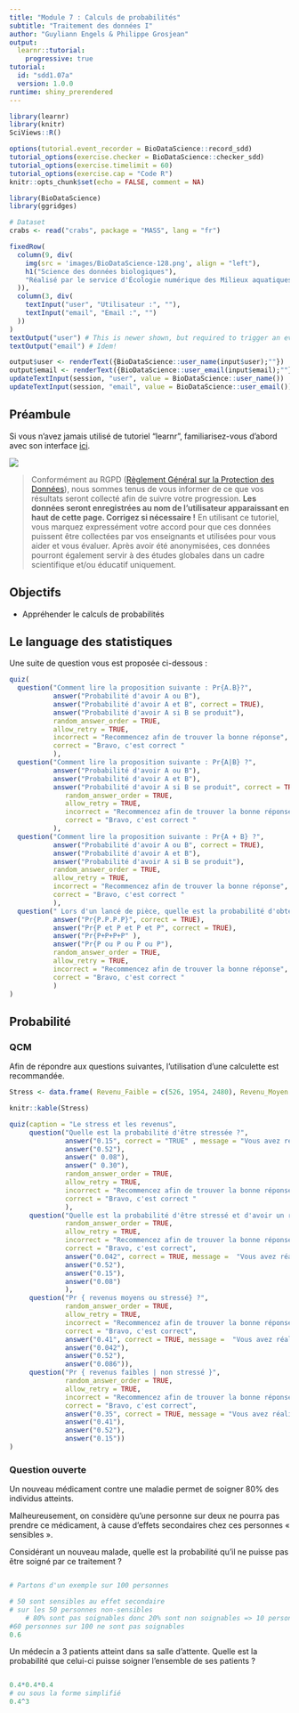 ```yaml
---
title: "Module 7 : Calculs de probabilités"
subtitle: "Traitement des données I"
author: "Guyliann Engels & Philippe Grosjean"
output:
  learnr::tutorial:
    progressive: true
tutorial:
  id: "sdd1.07a"
  version: 1.0.0
runtime: shiny_prerendered
---
```


```r
library(learnr)
library(knitr)
SciViews::R()

options(tutorial.event_recorder = BioDataScience::record_sdd)
tutorial_options(exercise.checker = BioDataScience::checker_sdd)
tutorial_options(exercise.timelimit = 60)
tutorial_options(exercise.cap = "Code R")
knitr::opts_chunk$set(echo = FALSE, comment = NA)

library(BioDataScience)
library(ggridges)

# Dataset
crabs <- read("crabs", package = "MASS", lang = "fr")
```

```r
fixedRow(
  column(9, div(
    img(src = 'images/BioDataScience-128.png', align = "left"),
    h1("Science des données biologiques"),
    "Réalisé par le service d'Écologie numérique des Milieux aquatiques, Université de Mons (Belgique)"
  )),
  column(3, div(
    textInput("user", "Utilisateur :", ""),
    textInput("email", "Email :", "")
  ))
)
textOutput("user") # This is newer shown, but required to trigger an event!
textOutput("email") # Idem!
```

```r
output$user <- renderText({BioDataScience::user_name(input$user);""})
output$email <- renderText({BioDataScience::user_email(input$email);""})
updateTextInput(session, "user", value = BioDataScience::user_name())
updateTextInput(session, "email", value = BioDataScience::user_email())
```


## Préambule

Si vous n'avez jamais utilisé de tutoriel "learnr", familiarisez-vous d'abord avec son interface [ici](http://biodatascience-course.sciviews.org/sdd-umons/learnr.html).

![](images/attention.jpg)

> Conformément au RGPD ([Règlement Général sur la Protection des Données](https://ec.europa.eu/info/law/law-topic/data-protection/reform/rules-business-and-organisations/principles-gdpr_fr)), nous sommes tenus de vous informer de ce que vos résultats seront collecté afin de suivre votre progression. **Les données seront enregistrées au nom de l'utilisateur apparaissant en haut de cette page. Corrigez si nécessaire !** En utilisant ce tutoriel, vous marquez expressément votre accord pour que ces données puissent être collectées par vos enseignants et utilisées pour vous aider et vous évaluer. Après avoir été anonymisées, ces données pourront également servir à des études globales dans un cadre scientifique et/ou éducatif uniquement.


## Objectifs

- Appréhender le calculs de probabilités

## Le language des statistiques

Une suite de question vous est proposée ci-dessous :

```r
quiz(
  question("Comment lire la proposition suivante : Pr{A.B}?",
           answer("Probabilité d'avoir A ou B"),
           answer("Probabilité d'avoir A et B", correct = TRUE),
           answer("Probabilité d'avoir A si B se produit"),
           random_answer_order = TRUE,
           allow_retry = TRUE,
           incorrect = "Recommencez afin de trouver la bonne réponse",
           correct = "Bravo, c'est correct "
           ),
  question("Comment lire la proposition suivante : Pr{A|B} ?",
           answer("Probabilité d'avoir A ou B"),
           answer("Probabilité d'avoir A et B"),
           answer("Probabilité d'avoir A si B se produit", correct = TRUE),
              random_answer_order = TRUE,
              allow_retry = TRUE,
              incorrect = "Recommencez afin de trouver la bonne réponse",
              correct = "Bravo, c'est correct "
           ),
  question("Comment lire la proposition suivante : Pr{A + B} ?",
           answer("Probabilité d'avoir A ou B", correct = TRUE),
           answer("Probabilité d'avoir A et B"),
           answer("Probabilité d'avoir A si B se produit"),
           random_answer_order = TRUE,
           allow_retry = TRUE,
           incorrect = "Recommencez afin de trouver la bonne réponse",
           correct = "Bravo, c'est correct "
           ),
  question(" Lors d'un lancé de pièce, quelle est la probabilité d'obtenir 4 fois pile ? ",
           answer("Pr{P.P.P.P}", correct = TRUE),
           answer("Pr{P et P et P et P", correct = TRUE),
           answer("Pr{P+P+P+P" ),
           answer("Pr{P ou P ou P ou P"),
           random_answer_order = TRUE,
           allow_retry = TRUE,
           incorrect = "Recommencez afin de trouver la bonne réponse",
           correct = "Bravo, c'est correct "
           )
)
```

## Probabilité

### QCM

Afin de répondre aux questions suivantes, l'utilisation d'une calculette est recommandée.

```r
Stress <- data.frame( Revenu_Faible = c(526, 1954, 2480), Revenu_Moyen = c(274, 1680, 1954), Revenu_Elevé = c(216, 1899, 2115), Total=c(1016, 5533, 6549), row.names = c("Stressé", "Non stressé", "Total"))

knitr::kable(Stress)
```

```r
quiz(caption = "Le stress et les revenus",
     question("Quelle est la probabilité d'être stressée ?",
              answer("0.15", correct = "TRUE" , message = "Vous avez réalisé le calcul suivant : 1016/6549"),
              answer("0.52"),
              answer(" 0.08"),
              answer(" 0.30"),
              random_answer_order = TRUE,
              allow_retry = TRUE,
              incorrect = "Recommencez afin de trouver la bonne réponse",
              correct = "Bravo, c'est correct "
              ),
     question("Quelle est la probabilité d'être stressé et d'avoir un revenu moyen ?",
              random_answer_order = TRUE,
              allow_retry = TRUE,
              incorrect = "Recommencez afin de trouver la bonne réponse",
              correct = "Bravo, c'est correct",
              answer("0.042", correct = TRUE, message =  "Vous avez réalisé le calcul suivant : 274/6549"),
              answer("0.52"),
              answer("0.15"),
              answer("0.08")
              ),
     question("Pr { revenus moyens ou stressé} ?",
              random_answer_order = TRUE,
              allow_retry = TRUE,
              incorrect = "Recommencez afin de trouver la bonne réponse",
              correct = "Bravo, c'est correct",
              answer("0.41", correct = TRUE, message =  "Vous avez réalisé le calcul suivant : (1954/6549) + (1016/6549) - (274/6549)"),
              answer("0.042"),
              answer("0.52"),
              answer("0.086")),
     question("Pr { revenus faibles | non stressé }",
              random_answer_order = TRUE,
              allow_retry = TRUE,
              incorrect = "Recommencez afin de trouver la bonne réponse",
              correct = "Bravo, c'est correct",
              answer("0.35", correct = TRUE, message = "Vous avez réalisé le calcul suivant : 1954/5533"),
              answer("0.41"),
              answer("0.52"),
              answer("0.15"))
)
```



### Question ouverte

Un nouveau médicament contre une maladie permet de soigner 80% des individus atteints. 

Malheureusement, on considère qu’une personne sur deux ne pourra pas prendre ce médicament, à cause d’effets secondaires chez ces personnes « sensibles ».

Considérant un nouveau malade, quelle est la probabilité qu’il ne puisse pas être soigné par ce traitement ?


```r

```


```r
# Partons d'un exemple sur 100 personnes

# 50 sont sensibles au effet secondaire 
# sur les 50 personnes non-sensibles
    # 80% sont pas soignables donc 20% sont non soignables => 10 personnes
#60 personnes sur 100 ne sont pas soignables
0.6
```


Un médecin a 3 patients atteint dans sa salle d’attente. Quelle est la probabilité que celui-ci puisse soigner l’ensemble de ses patients ?

```r

```

```r
0.4*0.4*0.4
# ou sous la forme simplifié
0.4^3
```